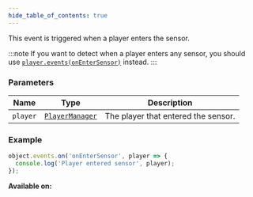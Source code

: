 ```yaml
---
hide_table_of_contents: true
---
```



This event is triggered when a player enters the sensor.

:::note
If you want to detect when a player enters any sensor, you should use [`player.events(onEnterSensor)`](/sdk/events/players/onEnterSensor) instead.
:::

### Parameters

| Name     | Type                                        | Description                         |
| -------- | ------------------------------------------- | ----------------------------------- |
| `player` | [`PlayerManager`](/sdk/types/PlayerManager) | The player that entered the sensor. |

### Example

```js
object.events.on('onEnterSensor', player => {
  console.log('Player entered sensor', player);
});
```

**Available on:** <ClientTag />
